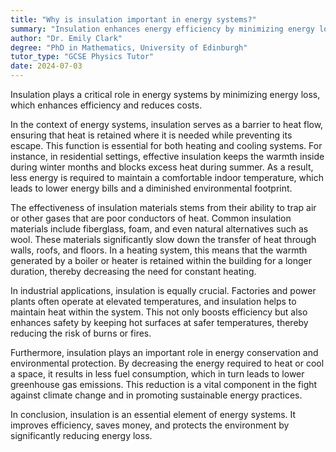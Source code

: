 ```yaml
---
title: "Why is insulation important in energy systems?"
summary: "Insulation enhances energy efficiency by minimizing energy loss, leading to cost savings in energy systems. Its importance lies in optimizing performance and reducing overall energy consumption."
author: "Dr. Emily Clark"
degree: "PhD in Mathematics, University of Edinburgh"
tutor_type: "GCSE Physics Tutor"
date: 2024-07-03
---
```


Insulation plays a critical role in energy systems by minimizing energy loss, which enhances efficiency and reduces costs.

In the context of energy systems, insulation serves as a barrier to heat flow, ensuring that heat is retained where it is needed while preventing its escape. This function is essential for both heating and cooling systems. For instance, in residential settings, effective insulation keeps the warmth inside during winter months and blocks excess heat during summer. As a result, less energy is required to maintain a comfortable indoor temperature, which leads to lower energy bills and a diminished environmental footprint.

The effectiveness of insulation materials stems from their ability to trap air or other gases that are poor conductors of heat. Common insulation materials include fiberglass, foam, and even natural alternatives such as wool. These materials significantly slow down the transfer of heat through walls, roofs, and floors. In a heating system, this means that the warmth generated by a boiler or heater is retained within the building for a longer duration, thereby decreasing the need for constant heating.

In industrial applications, insulation is equally crucial. Factories and power plants often operate at elevated temperatures, and insulation helps to maintain heat within the system. This not only boosts efficiency but also enhances safety by keeping hot surfaces at safer temperatures, thereby reducing the risk of burns or fires.

Furthermore, insulation plays an important role in energy conservation and environmental protection. By decreasing the energy required to heat or cool a space, it results in less fuel consumption, which in turn leads to lower greenhouse gas emissions. This reduction is a vital component in the fight against climate change and in promoting sustainable energy practices.

In conclusion, insulation is an essential element of energy systems. It improves efficiency, saves money, and protects the environment by significantly reducing energy loss.
    